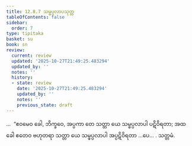 ```yaml
---
title: 12.8.7 သမ္ဖပ္ပလာပသုတ္တ
tableOfContents: false
sidebar:
  order: 7
type: tipitaka
basket: su
book: sn
review:
  current: review
  updated: '2025-10-27T21:49:25.483294'
  updated_by: ''
  notes: ''
  history:
  - state: review
    date: '2025-10-27T21:49:25.483294'
    updated_by: ''
    notes: ''
    previous_state: draft
---
```



<ReviewStatus review={frontmatter.review} showDetails={true} />

<HypothesisAnnotation frontmatter={frontmatter} />

<DynamicBreadcrumb />

<Division number="1147" book="sn" e="ch" v="18" p="450">

<Paragraph number="2471" book="sn">
…  “ဧဝမေဝ ခေါ, ဘိက္ခဝေ, အပ္ပကာ တေ သတ္တာ ယေ သမ္ဖပ္ပလာပါ ပဋိဝိရတာ; အထ ခေါ ဧတေဝ ဗဟုတရာ သတ္တာ ယေ သမ္ဖပ္ပလာပါ အပ္ပဋိဝိရတာ …ပေ… .

</Paragraph>
</Division>

<Paragraph number="2472" type="center" book="sn">
သတ္တမံ.
</Paragraph>